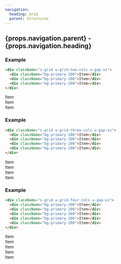 ```yaml
---
navigation:
  heading: Grid
  parent: Structures
---
```


## {props.navigation.parent} - {props.navigation.heading}

### Example
```html
<div className="s-grid u-grid-two-cols u-gap-xs">
  <div className="bg-primary-200">Item</div>
  <div className="bg-primary-200">Item</div>
  <div className="bg-primary-200">Item</div>
</div>
```
<div className="s-grid u-grid-two-cols u-gap-xs">
  <div className="bg-primary-200">Item</div>
  <div className="bg-primary-200">Item</div>
  <div className="bg-primary-200">Item</div>
</div>

### Example
```html
<div className="s-grid u-grid-three-cols u-gap-xs">
  <div className="bg-primary-200">Item</div>
  <div className="bg-primary-200">Item</div>
  <div className="bg-primary-200">Item</div>
  <div className="bg-primary-200">Item</div>
</div>
```
<div className="s-grid u-grid-three-cols u-gap-xs">
  <div className="bg-primary-200">Item</div>
  <div className="bg-primary-200">Item</div>
  <div className="bg-primary-200">Item</div>
  <div className="bg-primary-200">Item</div>
</div>

### Example
```html
<div className="s-grid u-grid-four-cols u-gap-xs">
  <div className="bg-primary-200">Item</div>
  <div className="bg-primary-200">Item</div>
  <div className="bg-primary-200">Item</div>
  <div className="bg-primary-200">Item</div>
  <div className="bg-primary-200">Item</div>
</div>
```
<div className="s-grid u-grid-four-cols u-gap-xs">
  <div className="bg-primary-200">Item</div>
  <div className="bg-primary-200">Item</div>
  <div className="bg-primary-200">Item</div>
  <div className="bg-primary-200">Item</div>
  <div className="bg-primary-200">Item</div>
</div>
